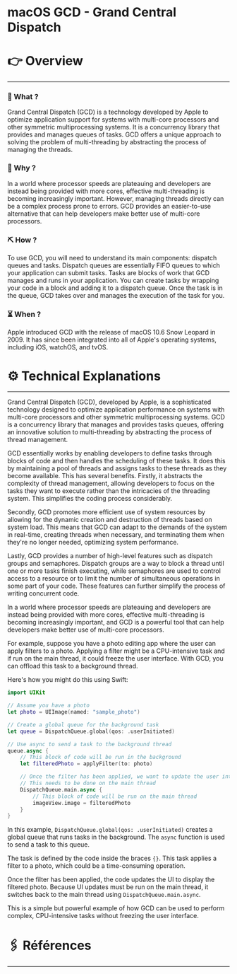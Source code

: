 # macOS GCD - Grand Central Dispatch


# 👉 Overview

---

### 👀 What ?

Grand Central Dispatch (GCD) is a technology developed by Apple to optimize application support for systems with multi-core processors and other symmetric multiprocessing systems. It is a concurrency library that provides and manages queues of tasks. GCD offers a unique approach to solving the problem of multi-threading by abstracting the process of managing the threads.


### 🧐 Why ?

In a world where processor speeds are plateauing and developers are instead being provided with more cores, effective multi-threading is becoming increasingly important. However, managing threads directly can be a complex process prone to errors. GCD provides an easier-to-use alternative that can help developers make better use of multi-core processors.


### ⛏️ How ?

To use GCD, you will need to understand its main components: dispatch queues and tasks. Dispatch queues are essentially FIFO queues to which your application can submit tasks. Tasks are blocks of work that GCD manages and runs in your application. You can create tasks by wrapping your code in a block and adding it to a dispatch queue. Once the task is in the queue, GCD takes over and manages the execution of the task for you.


### ⏳ When ?

Apple introduced GCD with the release of macOS 10.6 Snow Leopard in 2009. It has since been integrated into all of Apple's operating systems, including iOS, watchOS, and tvOS.


# ⚙️ Technical Explanations

---

Grand Central Dispatch (GCD), developed by Apple, is a sophisticated technology designed to optimize application performance on systems with multi-core processors and other symmetric multiprocessing systems. GCD is a concurrency library that manages and provides tasks queues, offering an innovative solution to multi-threading by abstracting the process of thread management.

GCD essentially works by enabling developers to define tasks through blocks of code and then handles the scheduling of these tasks. It does this by maintaining a pool of threads and assigns tasks to these threads as they become available. This has several benefits. Firstly, it abstracts the complexity of thread management, allowing developers to focus on the tasks they want to execute rather than the intricacies of the threading system. This simplifies the coding process considerably.

Secondly, GCD promotes more efficient use of system resources by allowing for the dynamic creation and destruction of threads based on system load. This means that GCD can adapt to the demands of the system in real-time, creating threads when necessary, and terminating them when they're no longer needed, optimizing system performance.

Lastly, GCD provides a number of high-level features such as dispatch groups and semaphores. Dispatch groups are a way to block a thread until one or more tasks finish executing, while semaphores are used to control access to a resource or to limit the number of simultaneous operations in some part of your code. These features can further simplify the process of writing concurrent code.

In a world where processor speeds are plateauing and developers are instead being provided with more cores, effective multi-threading is becoming increasingly important, and GCD is a powerful tool that can help developers make better use of multi-core processors.

For example, suppose you have a photo editing app where the user can apply filters to a photo. Applying a filter might be a CPU-intensive task and if run on the main thread, it could freeze the user interface. With GCD, you can offload this task to a background thread.

Here's how you might do this using Swift:

```swift
import UIKit

// Assume you have a photo
let photo = UIImage(named: "sample_photo")

// Create a global queue for the background task
let queue = DispatchQueue.global(qos: .userInitiated)

// Use async to send a task to the background thread
queue.async {
    // This block of code will be run in the background
    let filteredPhoto = applyFilter(to: photo)

    // Once the filter has been applied, we want to update the user interface
    // This needs to be done on the main thread
    DispatchQueue.main.async {
        // This block of code will be run on the main thread
        imageView.image = filteredPhoto
    }
}

```

In this example, `DispatchQueue.global(qos: .userInitiated)` creates a global queue that runs tasks in the background. The `async` function is used to send a task to this queue.

The task is defined by the code inside the braces `{}`. This task applies a filter to a photo, which could be a time-consuming operation.

Once the filter has been applied, the code updates the UI to display the filtered photo. Because UI updates must be run on the main thread, it switches back to the main thread using `DispatchQueue.main.async`.

This is a simple but powerful example of how GCD can be used to perform complex, CPU-intensive tasks without freezing the user interface.

# 🖇️ Références

---